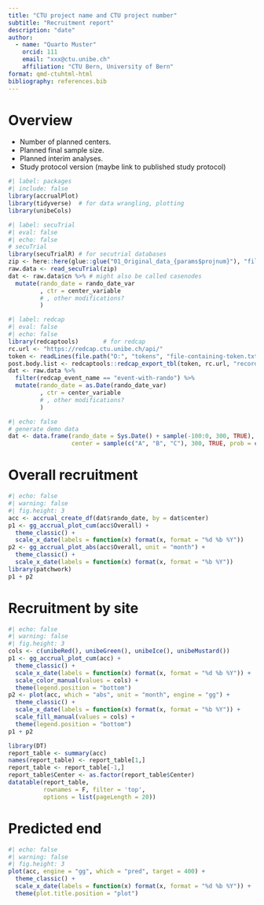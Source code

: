 ```yaml
---
title: "CTU project name and CTU project number"
subtitle: "Recruitment report"
description: "date"
author:
  - name: "Quarto Muster"
    orcid: 111
    email: "xxx@ctu.unibe.ch"
    affiliation: "CTU Bern, University of Bern"
format: qmd-ctuhtml-html
bibliography: references.bib
---
```


# Overview

- Number of planned centers.
- Planned final sample size.
- Planned interim analyses.
- Study protocol version (maybe link to published study protocol)
```r
#| label: packages
#| include: false
library(accrualPlot)
library(tidyverse)  # for data wrangling, plotting
library(unibeCols)
```

```r
#| label: secuTrial
#| eval: false
#| echo: false
# secuTrial
library(secuTrialR) # for secutrial databases
zip <- here::here(glue::glue("01_Original_data_{params$projnum}"), "file_name.zip")
raw.data <- read_secuTrial(zip)
dat <- raw.data$cn %>% # might also be called casenodes
  mutate(rando_date = rando_date_var
         , ctr = center_variable
         # , other modifications?
         )
```



```r
#| label: redcap
#| eval: false
#| echo: false
library(redcaptools)       # for redcap
rc.url <- "https://redcap.ctu.unibe.ch/api/"
token <- readLines(file.path("O:", "tokens", "file-containing-token.txt"))
post.body.list <- redcaptools::redcap_export_tbl(token, rc.url, "record")
dat <- raw.data %>% 
  filter(redcap_event_name == "event-with-rando") %>% 
  mutate(rando_date = as.Date(rando_date_var)
         , ctr = center_variable
         # , other modifications?
         )
```

```r
#| echo: false
# generate demo data
dat <- data.frame(rando_date = Sys.Date() + sample(-100:0, 300, TRUE),
                  center = sample(c("A", "B", "C"), 300, TRUE, prob = c(.5, .4, .1)))
```

# Overall recruitment

```r
#| echo: false
#| warning: false 
#| fig.height: 3
acc <- accrual_create_df(dat$rando_date, by = dat$center)
p1 <- gg_accrual_plot_cum(acc$Overall) +
  theme_classic() +
  scale_x_date(labels = function(x) format(x, format = "%d %b %Y"))
p2 <- gg_accrual_plot_abs(acc$Overall, unit = "month") +
  theme_classic() +
  scale_x_date(labels = function(x) format(x, format = "%b %Y"))
library(patchwork)
p1 + p2
```


# Recruitment by site

```r
#| echo: false
#| warning: false
#| fig.height: 3
cols <- c(unibeRed(), unibeGreen(), unibeIce(), unibeMustard())
p1 <- gg_accrual_plot_cum(acc) +
  theme_classic() +
  scale_x_date(labels = function(x) format(x, format = "%d %b %Y")) +
  scale_color_manual(values = cols) +
  theme(legend.position = "bottom")
p2 <- plot(acc, which = "abs", unit = "month", engine = "gg") +
  theme_classic() +
  scale_x_date(labels = function(x) format(x, format = "%b %Y")) +
  scale_fill_manual(values = cols) +
  theme(legend.position = "bottom")
p1 + p2

library(DT)
report_table <- summary(acc)
names(report_table) <- report_table[1,]
report_table <- report_table[-1,]
report_table$Center <- as.factor(report_table$Center)
datatable(report_table, 
          rownames = F, filter = 'top', 
          options = list(pageLength = 20))
```


# Predicted end

```r
#| echo: false
#| warning: false
#| fig.height: 3
plot(acc, engine = "gg", which = "pred", target = 400) +
  theme_classic() +
  scale_x_date(labels = function(x) format(x, format = "%d %b %Y")) +
  theme(plot.title.position = "plot")
```


